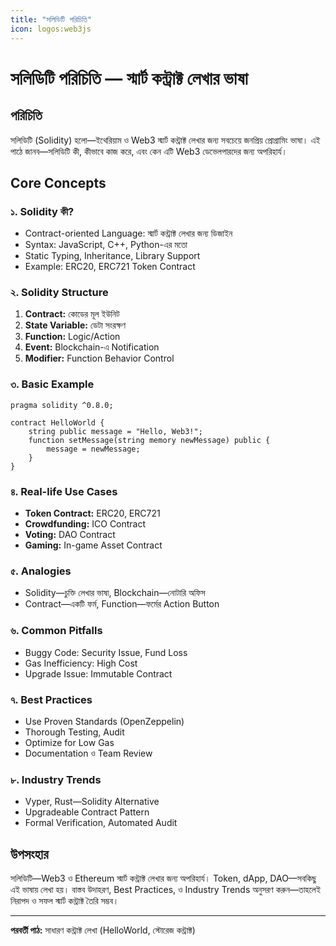 ```yaml
---
title: "সলিডিটি পরিচিতি"
icon: logos:web3js
---
```


# সলিডিটি পরিচিতি — স্মার্ট কন্ট্রাক্ট লেখার ভাষা

## পরিচিতি

সলিডিটি (Solidity) হলো—ইথেরিয়াম ও Web3 স্মার্ট কন্ট্রাক্ট লেখার জন্য সবচেয়ে জনপ্রিয় প্রোগ্রামিং ভাষা। এই পাঠে জানব—সলিডিটি কী, কীভাবে কাজ করে, এবং কেন এটি Web3 ডেভেলপারদের জন্য অপরিহার্য।

## Core Concepts

### ১. Solidity কী?
- Contract-oriented Language: স্মার্ট কন্ট্রাক্ট লেখার জন্য ডিজাইন
- Syntax: JavaScript, C++, Python-এর মতো
- Static Typing, Inheritance, Library Support
- Example: ERC20, ERC721 Token Contract

### ২. Solidity Structure
1. **Contract:** কোডের মূল ইউনিট
2. **State Variable:** ডেটা সংরক্ষণ
3. **Function:** Logic/Action
4. **Event:** Blockchain-এ Notification
5. **Modifier:** Function Behavior Control

### ৩. Basic Example
```solidity
pragma solidity ^0.8.0;

contract HelloWorld {
    string public message = "Hello, Web3!";
    function setMessage(string memory newMessage) public {
        message = newMessage;
    }
}
```

### ৪. Real-life Use Cases
- **Token Contract:** ERC20, ERC721
- **Crowdfunding:** ICO Contract
- **Voting:** DAO Contract
- **Gaming:** In-game Asset Contract

### ৫. Analogies
- Solidity—চুক্তি লেখার ভাষা, Blockchain—নোটারি অফিস
- Contract—একটি ফর্ম, Function—ফর্মের Action Button

### ৬. Common Pitfalls
- Buggy Code: Security Issue, Fund Loss
- Gas Inefficiency: High Cost
- Upgrade Issue: Immutable Contract

### ৭. Best Practices
- Use Proven Standards (OpenZeppelin)
- Thorough Testing, Audit
- Optimize for Low Gas
- Documentation ও Team Review

### ৮. Industry Trends
- Vyper, Rust—Solidity Alternative
- Upgradeable Contract Pattern
- Formal Verification, Automated Audit

## উপসংহার

সলিডিটি—Web3 ও Ethereum স্মার্ট কন্ট্রাক্ট লেখার জন্য অপরিহার্য। Token, dApp, DAO—সবকিছু এই ভাষায় লেখা হয়। বাস্তব উদাহরণ, Best Practices, ও Industry Trends অনুসরণ করুন—তাহলেই নিরাপদ ও সফল স্মার্ট কন্ট্রাক্ট তৈরি সম্ভব।

---

**পরবর্তী পাঠ:** সাধারণ কন্ট্রাক্ট লেখা (HelloWorld, স্টোরেজ কন্ট্রাক্ট)
